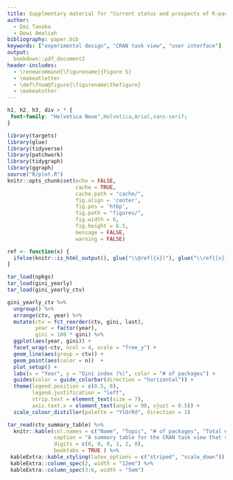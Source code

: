 ```yaml
---
title: Supplmentary material for "Current status and prospects of R-packages for the design of experiments"
author:
  - Emi Tanaka
  - Dewi Amaliah 
bibliography: paper.bib
keywords: ["experimental design", "CRAN task view", "user interface"]
output: 
  bookdown::pdf_document2
header-includes:
  - \renewcommand{\figurename}{Figure S}
  - \makeatletter
  - \def\fnum@figure{\figurename\thefigure}
  - \makeatother
---
```



```css
h1, h2, h3, div > * {
 font-family: "Helvetica Neue",Helvetica,Arial,sans-serif;
}


```

```r
library(targets)
library(glue)
library(tidyverse)
library(patchwork)
library(tidygraph)
library(ggraph)
source("R/plot.R")
knitr::opts_chunk$set(echo = FALSE, 
                      cache = TRUE,
                      cache.path = "cache/",
                      fig.align = 'center', 
                      fig.pos = 'htbp', 
                      fig.path = "figures/",
                      fig.width = 6,
                      fig.height = 6.5,
                      message = FALSE,
                      warning = FALSE)

ref <- function(x) {
  ifelse(knitr::is_html_output(), glue("\\@ref({x})"), glue("\\ref{[x]}", .open = "[", .close = "]"))
}

tar_load(npkgs)
tar_load(gini_yearly)
tar_load(gini_yearly_ctv)
```

```r
gini_yearly_ctv %>% 
  ungroup() %>%  
  arrange(ctv, year) %>% 
  mutate(ctv = fct_reorder(ctv, gini, last),
         year = factor(year),
         gini = 100 * gini) %>%  
  ggplot(aes(year, gini)) + 
  facet_wrap(~ctv, ncol = 4, scale = "free_y") + 
  geom_line(aes(group = ctv)) + 
  geom_point(aes(color = n))  +
  plot_setup() +
  labs(x = "Year", y = "Gini index (%)", color = "# of packages") +
  guides(color = guide_colorbar(direction = "horizontal")) +
  theme(legend.position = c(0.5, 0), 
        legend.justification = "left",
        strip.text = element_text(size = 7),
        axis.text.x = element_text(angle = 90, vjust = 0.5)) +
  scale_colour_distiller(palette = "YlOrRd", direction = 1) 
```

```r
tar_read(ctv_summary_table) %>% 
  knitr::kable(col.names = c("Name", "Topic", "# of packages", "Total # of contributors" , "Average # of contributors", "Intra-connectivity (%)"), 
               caption = "A summary table for the CRAN task view that shows in order: the name of the task view, the full topic name, the total of packages, the total number of contributors, the average number of contributors, and the intra-connectivity. The intra-connectivity measures the percentage of packages that depends, suggest or imports at least one other package within the same task view. A low intra-connectivity suggests that development within the topic mostly occur in silos whilst high  intra-connectivity suggests that there are more interactions within the topic. The row is ordered by the average number of contributors.",
               digits = c(0, 0, 0, 1, 2, 0),
               booktabs = TRUE ) %>%
 kableExtra::kable_styling(latex_options = c("striped", "scale_down")) %>% 
 kableExtra::column_spec(2, width = "12em") %>% 
 kableExtra::column_spec(3:6, width = "5em")
  
```